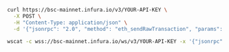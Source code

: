 
<Tabs>
  <TabItem value="cURL">

```bash
curl https://bsc-mainnet.infura.io/v3/YOUR-API-KEY \
  -X POST \
  -H "Content-Type: application/json" \
  -d '{"jsonrpc": "2.0", "method": "eth_sendRawTransaction", "params": ["0xf869018203e882520894f17f52151ebef6c7334fad080c5704d77216b732881bc16d674ec80000801ba02da1c48b670996dcb1f447ef9ef00b33033c48a4fe938f420bec3e56bfd24071a062e0aa78a81bf0290afbc3a9d8e9a068e6d74caa66c5e0fa8a46deaae96b0833"], "id": 1}'
```

  </TabItem>
  <TabItem value="WSS">

```bash
wscat -c wss://bsc-mainnet.infura.io/ws/v3/YOUR-API-KEY -x '{"jsonrpc": "2.0", "method": "eth_sendRawTransaction", "params": ["0xf869018203e882520894f17f52151ebef6c7334fad080c5704d77216b732881bc16d674ec80000801ba02da1c48b670996dcb1f447ef9ef00b33033c48a4fe938f420bec3e56bfd24071a062e0aa78a81bf0290afbc3a9d8e9a068e6d74caa66c5e0fa8a46deaae96b0833"], "id": 1}'
```

  </TabItem>
</Tabs>
